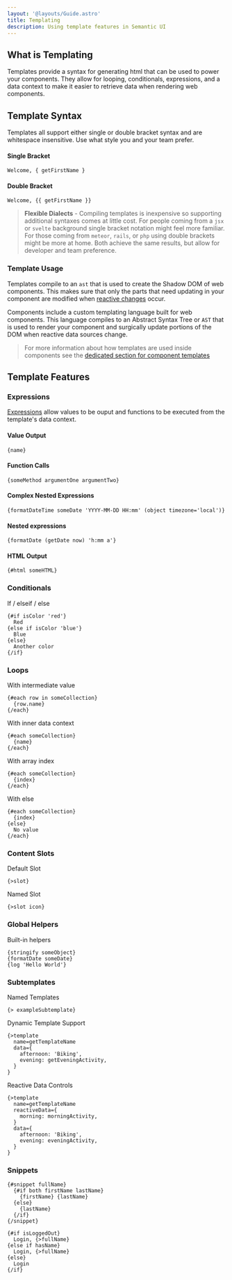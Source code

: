 ```yaml
---
layout: '@layouts/Guide.astro'
title: Templating
description: Using template features in Semantic UI
---
```



## What is Templating

Templates provide a syntax for generating html that can be used to power your components. They allow for looping, conditionals, expressions, and a data context to make it easier to retrieve data when rendering web components.

## Template Syntax

Templates all support either single or double bracket syntax and are whitespace insensitive. Use what style you and your team prefer.

#### Single Bracket
```sui
Welcome, { getFirstName }
```

#### Double Bracket
```sui
Welcome, {{ getFirstName }}
```

> **Flexible Dialects** - Compiling templates is inexpensive so supporting additional syntaxes comes at little cost. For people coming from a `jsx` or `svelte` background single bracket notation might feel more familiar. For those coming from `meteor`, `rails`, or `php` using double brackets might be more at home. Both achieve the same results, but allow for developer and team preference.

### Template Usage

Templates compile to an `ast` that is used to create the Shadow DOM of web components. This makes sure that only the parts that need updating in your component are modified when [reactive changes](/components/reactivity) occur.

Components include a custom templating language built for web components. This language compiles to an Abstract Syntax Tree or `AST` that is used to render your component and surgically update portions of the DOM when reactive data sources change.

> For more information about how templates are used inside components see the [dedicated section for component templates](/components/rendering)


<PlaygroundExample id="advanced-color-picker" height="480"></PlaygroundExample>

## Template Features

### Expressions

[Expressions](templates/expressions) allow values to be ouput and functions to be executed from the template's data context.

#### Value Output
```sui
{name}
```

#### Function Calls
```sui
{someMethod argumentOne argumentTwo}
```

#### Complex Nested Expressions
```sui
{formatDateTime someDate 'YYYY-MM-DD HH:mm' (object timezone='local')}
```

#### Nested expressions
```sui
{formatDate (getDate now) 'h:mm a'}
```

#### HTML Output
```sui
{#html someHTML}
```

### Conditionals

If / elseif / else
```sui
{#if isColor 'red'}
  Red
{else if isColor 'blue'}
  Blue
{else}
  Another color
{/if}
```

### Loops

With intermediate value
```sui
{#each row in someCollection}
  {row.name}
{/each}
```

With inner data context
```sui
{#each someCollection}
  {name}
{/each}
```

With array index
```sui
{#each someCollection}
  {index}
{/each}
```

With else
```sui
{#each someCollection}
  {index}
{else}
  No value
{/each}
```

### Content Slots

Default Slot
```sui
{>slot}
```
Named Slot
```sui
{>slot icon}
```

### Global Helpers


Built-in helpers
```sui
{stringify someObject}
{formatDate someDate}
{log 'Hello World'}
```

### Subtemplates

Named Templates
```sui
{> exampleSubtemplate}
```
Dynamic Template Support
```sui
{>template
  name=getTemplateName
  data={
    afternoon: 'Biking',
    evening: getEveningActivity,
  }
}
```

Reactive Data Controls
```sui
{>template
  name=getTemplateName
  reactiveData={
    morning: morningActivity,
  }
  data={
    afternoon: 'Biking',
    evening: eveningActivity,
  }
}
```

### Snippets

```sui
{#snippet fullName}
  {#if both firstName lastName}
    {firstName} {lastName}
  {else}
    {lastName}
  {/if}
{/snippet}

{#if isLoggedOut}
  Login, {>fullName}
{else if hasName}
  Login, {>fullName}
{else}
  Login
{/if}
```
